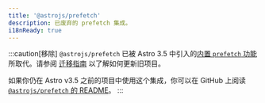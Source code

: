 ```yaml
---
title: '@astrojs/prefetch'
description: 已废弃的 prefetch 集成。
i18nReady: true
---
```


:::caution[移除]
`@astrojs/prefetch` 已被 Astro 3.5 中引入的[内置 `prefetch` 功能](/zh-cn/guides/prefetch/)所取代。请参阅 [迁移指南](/zh-cn/guides/prefetch/#migrating-from-astrojsprefetch) 以了解如何更新旧项目。

如果你仍在 Astro v3.5 之前的项目中使用这个集成，你可以在 GitHub 上阅读 [`@astrojs/prefetch` 的 README](https://github.com/withastro/astro/blob/c47478bbf6b21973419f25234c68efb59466b368/packages%2Fintegrations%2Fprefetch%2FREADME.md)。
:::
